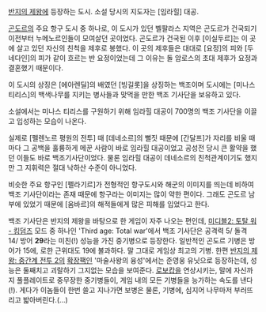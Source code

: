 [[반지의 제왕]]에 등장하는 도시. 소설 당시의 지도자는 [임라힐] 대공.

[[곤도르]]의 주요 항구 도시 중 하나로, 이 도시가 있던 벨팔라스 지역은 곤도르가 건국되기 이전부터 누메노르인들이 모여살던 곳이었다. 곤도르가 건국된 이후 [이실두르]는 이 곳에 살고 있던 자신의 친척을 제후로 봉했다. 이 곳의 제후들은 대대로 [요정]의 피와 [두네다인]의 피가 같이 흐르는 반 요정이었는데 그 이유는 돌 암로스의 초대 제후가 요정과 결혼했기 때문이다.

이 도시의 상징은 [에아렌딜]의 배였던 [빙길롯]을 상징하는 백조이며 도시에는 [미나스 티리스]의 백색나무를 지키는 병사들과 맞먹을 만한 백조 기사단을 보유하고 있다. 

소설에서는 미나스 티리스를 구원하기 위해 임라힐 대공이 700명의 백조 기사단을 이끌고 입성하는 모습이 나온다.

실제로 [펠렌노르 평원의 전투] 때 [데네소르]의 뻘짓 때문에 [간달프]가 자리를 비울 때마다 그 공백을 훌륭하게 메꾼 사람이 바로 임라힐 대공이었고 공성전 당시 큰 활약을 했던 이들도 바로 백조기사단이었다. 물론 임라힐 대공이 데네소르의 친척관계이기도 했지만 그 지휘력은 절대 낙하산 수준이 아니었다. 

비슷한 주요 항구인 [펠라기르]가 전형적인 항구도시와 해군의 이미지를 띄는데 비하여 백조 기사단이라는 존재 때문에 항구라는 이미지는 많이 약한 편이다. 그래도 곤도르 남부에 있었기 때문에 [움바르]의 해적들에게 많은 피해를 입었다고 한다.

백조 기사단은 반지의 제왕을 바탕으로 한 게임이 자주 나오는 편인데, [[미디블2: 토탈 워 - 킹덤즈]] 모드 중 하나인 'Third age: Total war'에서 백조 기사단은 공격력 5/ 돌격 14/ 방어 '''29'''라는 미친(!) 성능을 가진 중기병으로 등장한다. 일반적인 곤도르 기병은 방어가 15에, 로한 근위대도 19에 불과하다. 말 그대로 게임상 최고의 기병. 한편 [[반지의 제왕: 중간계 전투 2]]의 [[확장팩]]인 '마술사왕의 융성'에서는 준영웅 유닛으로 등장하는데, 성능은 둘째치고 괴랄하기 그지없는 모습을 보여준다. [[로보캅]]을 연상시키는, 말에 자신까지 풀플레이트로 중무장한 중기병들이, 게임 내의 모든 기병들을 능가하는 속도를 낸다(!). 게다가 이놈들이 한번 쓸고 지나가면 보병은 물론, 기병에, 심지어 나무마저 부러뜨리고 밟아버린다.(...)
